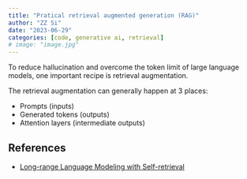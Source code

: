 ```yaml
---
title: "Pratical retrieval augmented generation (RAG)"
author: "ZZ Si"
date: "2023-06-29"
categories: [code, generative ai, retrieval]
# image: "image.jpg"
---
```


To reduce hallucination and overcome the token limit of large language models, one important recipe is retrieval augmentation.

The retrieval augmentation can generally happen at 3 places:

- Prompts (inputs)
- Generated tokens (outputs)
- Attention layers (intermediate outputs)

## References

- [Long-range Language Modeling with Self-retrieval](https://arxiv.org/pdf/2306.13421.pdf)